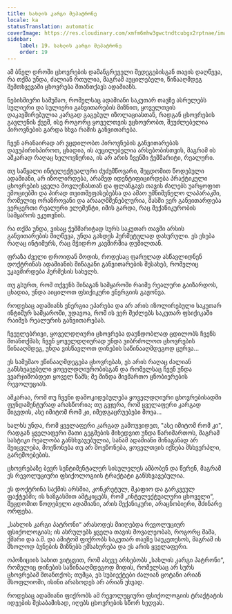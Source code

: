 ```yaml
---
title: სახლის კარგი მეპატრონე
locale: ka
statusTranslation: automatic
coverImage: https://res.cloudinary.com/xmfm6mhw3gwctndtcubgx2rptnae/image/upload/v1740468922/small_cover_tratado_de_psicologia_revolucionaria_a4c0dca4e0.webp
sidebar:
    label: 19. სახლის კარგი მეპატრონე
    order: 19
---
```

ამ ბნელ დროში ცხოვრების დამანგრეველი შედეგებისგან თავის დაღწევა, რა თქმა უნდა, ძალიან რთულია, მაგრამ აუცილებელი, წინააღმდეგ შემთხვევაში ცხოვრება შთანთქავს ადამიანს.

ნებისმიერი სამუშაო, რომელსაც ადამიანი საკუთარ თავზე ასრულებს სულიერი და სულიერი განვითარების მიზნით, ყოველთვის დაკავშირებულია კარგად გაგებულ იზოლაციასთან, რადგან ცხოვრების გავლენის ქვეშ, ისე როგორც ყოველთვის ვცხოვრობთ, შეუძლებელია პიროვნების გარდა სხვა რამის განვითარება.

ჩვენ არანაირად არ ვცდილობთ პიროვნების განვითარებას დავუპირისპიროთ, ცხადია, ის აუცილებელია არსებობისთვის, მაგრამ ის აშკარად რაღაც ხელოვნურია, ის არ არის ჩვენში ჭეშმარიტი, რეალური.

თუ საწყალი ინტელექტუალური ძუძუმწოვარი, შეცდომით წოდებული ადამიანი, არ იზოლირდება, არამედ იდენტიფიცირდება პრაქტიკული ცხოვრების ყველა მოვლენასთან და ფლანგავს თავის ძალებს უარყოფით ემოციებში და პირად თვითშეფასებებსა და ამაო უმნიშვნელო ლაპარაკში, რომელიც ორაზროვანი და არააღმშენებლურია, მასში ვერ განვითარდება ვერცერთი რეალური ელემენტი, იმის გარდა, რაც მექანიკურობის სამყაროს ეკუთვნის.

რა თქმა უნდა, ვისაც ჭეშმარიტად სურს საკუთარ თავში არსის განვითარების მიღწევა, უნდა გახდეს ჰერმეტულად დახურული. ეს ეხება რაღაც ინტიმურს, რაც მჭიდრო კავშირშია დუმილთან.

ფრაზა ძველი დროიდან მოდის, როდესაც ფარულად ასწავლიდნენ დოქტრინას ადამიანის შინაგანი განვითარების შესახებ, რომელიც უკავშირდება ჰერმესის სახელს.

თუ გსურთ, რომ თქვენს შინაგან სამყაროში რაიმე რეალური გაიზარდოს, ცხადია, უნდა აიცილოთ ფსიქიკური ენერგიის გაჟონვა.

როდესაც ადამიანს ენერგია ეპარება და არ არის იზოლირებული საკუთარ ინტიმურ სამყაროში, უდავოა, რომ ის ვერ შეძლებს საკუთარ ფსიქიკაში რაიმეს რეალურის განვითარებას.

ჩვეულებრივი, ყოველდღიური ცხოვრება დაუნდობლად ცდილობს ჩვენს შთანთქმას; ჩვენ ყოველდღიურად უნდა ვიბრძოლოთ ცხოვრების წინააღმდეგ, უნდა ვისწავლოთ დინების საწინააღმდეგოდ ცურვა...

ეს სამუშაო ეწინააღმდეგება ცხოვრებას, ეს არის რაღაც ძალიან განსხვავებული ყოველდღიურობისგან და რომელსაც ჩვენ უნდა ვვარჯიშობდეთ ყოველ წამს; მე მინდა მივმართო ცნობიერების რევოლუციას.

აშკარაა, რომ თუ ჩვენი დამოკიდებულება ყოველდღიური ცხოვრებისადმი ფუნდამენტურად არასწორია; თუ გვჯერა, რომ ყველაფერი კარგად მიგვდის, ასე იმიტომ რომ კი, იმედგაცრუებები მოვა...

ხალხს უნდა, რომ ყველაფერი კარგად გამოუვიდეთ, "ასე იმიტომ რომ კი", რადგან ყველაფერი მათი გეგმების მიხედვით უნდა წარიმართოს, მაგრამ სასტიკი რეალობა განსხვავებულია, სანამ ადამიანი შინაგანად არ შეიცვლება, მოეწონება თუ არ მოეწონება, ყოველთვის იქნება მსხვერპლი, გარემოებების.

ცხოვრებაზე ბევრ სენტიმენტალურ სისულელეს ამბობენ და წერენ, მაგრამ ეს რევოლუციური ფსიქოლოგიის ტრაქტატი განსხვავებულია.

ეს დოქტრინა საქმის არსშია, კონკრეტულ, მკაფიო და გარკვეულ ფაქტებში; ის ხაზგასმით ამტკიცებს, რომ „ინტელექტუალური ცხოველი“, შეცდომით წოდებული ადამიანი, არის მექანიკური, არაცნობიერი, მძინარე ორფეხა.

„სახლის კარგი პატრონი“ არასოდეს მიიღებდა რევოლუციურ ფსიქოლოგიას; ის ასრულებს ყველა თავის მოვალეობას, როგორც მამა, ქმარი და ა.შ. და ამიტომ ფიქრობს საკუთარ თავზე საუკეთესოს, მაგრამ ის მხოლოდ ბუნების მიზნებს ემსახურება და ეს არის ყველაფერი.

ოპოზიციის სახით ვიტყვით, რომ ასევე არსებობს „სახლის კარგი პატრონი“, რომელიც დინების საწინააღმდეგოდ მიდის, რომელსაც არ სურს ცხოვრებამ შთანთქოს; თუმცა, ეს სუბიექტები ძალიან ცოტანი არიან მსოფლიოში, ისინი არასოდეს არ არიან უხვად.

როდესაც ადამიანი ფიქრობს ამ რევოლუციური ფსიქოლოგიის ტრაქტატის იდეების შესაბამისად, იღებს ცხოვრების სწორ ხედვას.

